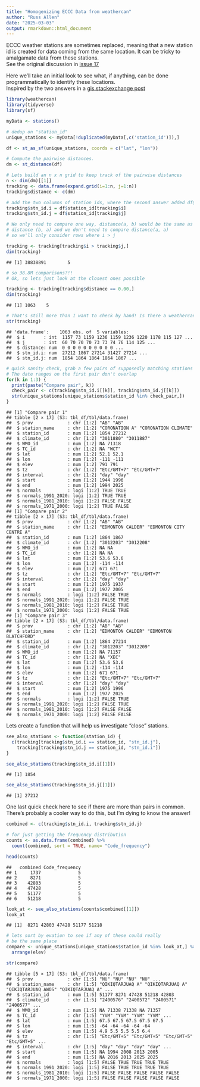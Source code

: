 ```yaml
---
title: "Homogenizing ECCC Data from weathercan"
author: "Russ Allen"
date: "2025-03-03"
output: rmarkdown::html_document
---
```




ECCC weather stations are sometimes replaced, meaning that a new station id is created for data coming from the same location.
It can be tricky to amalgamate data from these stations.   
See the original discussion in [issue 17](https://github.com/ropensci/weathercan/issues/117)

Here we'll take an initial look to see what, if anything, can be done
programmatically to identify these locations.   
Inspired by the two answers in a [gis.stackexchange post](https://gis.stackexchange.com/questions/437968/r-finding-closest-point-to-each-point-and-filtering-which-points-to-consider)


``` r
library(weathercan)
library(tidyverse)
library(sf)

myData <- stations()

# dedup on "station_id"
unique_stations <- myData[!duplicated(myData[,c('station_id')]),]

df <- st_as_sf(unique_stations, coords = c("lat", "lon")) 

# Compute the pairwise distances.  
dm <- st_distance(df)

# Lets build an n x n grid to keep track of the pairwise distances
n <- dim(dm)[[1]]
tracking <- data.frame(expand.grid(i=1:n, j=1:n))
tracking$distance <- c(dm)

# add the two columns of station_ids, where the second answer added df$year
tracking$stn_id.i = df$station_id[tracking$i]
tracking$stn_id.j = df$station_id[tracking$j]

# We only need to compare one way, distance(a, b) would be the same as 
# distance (b, a) and we don't need to compare distance(a, a) 
# so we'll only consider rows where i > j 

tracking <- tracking[tracking$i > tracking$j,]
dim(tracking)
```

```
## [1] 38838891        5
```

``` r
# so 38.8M comparisons?!!
# Ok, so lets just look at the closest ones possible

tracking <- tracking[tracking$distance == 0.00,]
dim(tracking)
```

```
## [1] 1063    5
```

``` r
# That's still more than I want to check by hand! Is there a weathercan intern?
str(tracking)
```

```
## 'data.frame':	1063 obs. of  5 variables:
##  $ i       : int  1157 73 1159 1236 1159 1236 1220 1178 115 127 ...
##  $ j       : int  60 70 70 70 73 73 74 76 114 125 ...
##  $ distance: num  0 0 0 0 0 0 0 0 0 0 ...
##  $ stn_id.i: num  27212 1867 27214 31427 27214 ...
##  $ stn_id.j: num  1854 1864 1864 1864 1867 ...
```

``` r
# quick sanity check, grab a few pairs of supposedly matching stations
# The date ranges on the first pair don't overlap 
for(k in 1:3) {
  print(paste("Compare pair", k))
  check_pair <- c(tracking$stn_id.i[[k]], tracking$stn_id.j[[k]])
  str(unique_stations[unique_stations$station_id %in% check_pair,])
}
```

```
## [1] "Compare pair 1"
## tibble [2 × 17] (S3: tbl_df/tbl/data.frame)
##  $ prov             : chr [1:2] "AB" "AB"
##  $ station_name     : chr [1:2] "CORONATION A" "CORONATION CLIMATE"
##  $ station_id       : num [1:2] 1854 27212
##  $ climate_id       : chr [1:2] "3011880" "3011887"
##  $ WMO_id           : num [1:2] NA 71318
##  $ TC_id            : chr [1:2] NA "WCT"
##  $ lat              : num [1:2] 52.1 52.1
##  $ lon              : num [1:2] -111 -111
##  $ elev             : num [1:2] 791 791
##  $ tz               : chr [1:2] "Etc/GMT+7" "Etc/GMT+7"
##  $ interval         : chr [1:2] "day" "day"
##  $ start            : num [1:2] 1944 1996
##  $ end              : num [1:2] 1994 2025
##  $ normals          : logi [1:2] TRUE TRUE
##  $ normals_1991_2020: logi [1:2] TRUE TRUE
##  $ normals_1981_2010: logi [1:2] FALSE FALSE
##  $ normals_1971_2000: logi [1:2] TRUE FALSE
## [1] "Compare pair 2"
## tibble [2 × 17] (S3: tbl_df/tbl/data.frame)
##  $ prov             : chr [1:2] "AB" "AB"
##  $ station_name     : chr [1:2] "EDMONTON CALDER" "EDMONTON CITY CENTRE A"
##  $ station_id       : num [1:2] 1864 1867
##  $ climate_id       : chr [1:2] "3012203" "3012208"
##  $ WMO_id           : num [1:2] NA NA
##  $ TC_id            : chr [1:2] NA NA
##  $ lat              : num [1:2] 53.6 53.6
##  $ lon              : num [1:2] -114 -114
##  $ elev             : num [1:2] 671 671
##  $ tz               : chr [1:2] "Etc/GMT+7" "Etc/GMT+7"
##  $ interval         : chr [1:2] "day" "day"
##  $ start            : num [1:2] 1975 1937
##  $ end              : num [1:2] 1977 2005
##  $ normals          : logi [1:2] FALSE TRUE
##  $ normals_1991_2020: logi [1:2] FALSE TRUE
##  $ normals_1981_2010: logi [1:2] FALSE TRUE
##  $ normals_1971_2000: logi [1:2] FALSE TRUE
## [1] "Compare pair 3"
## tibble [2 × 17] (S3: tbl_df/tbl/data.frame)
##  $ prov             : chr [1:2] "AB" "AB"
##  $ station_name     : chr [1:2] "EDMONTON CALDER" "EDMONTON BLATCHFORD"
##  $ station_id       : num [1:2] 1864 27214
##  $ climate_id       : chr [1:2] "3012203" "3012209"
##  $ WMO_id           : num [1:2] NA 71157
##  $ TC_id            : chr [1:2] NA "XEC"
##  $ lat              : num [1:2] 53.6 53.6
##  $ lon              : num [1:2] -114 -114
##  $ elev             : num [1:2] 671 671
##  $ tz               : chr [1:2] "Etc/GMT+7" "Etc/GMT+7"
##  $ interval         : chr [1:2] "day" "day"
##  $ start            : num [1:2] 1975 1996
##  $ end              : num [1:2] 1977 2025
##  $ normals          : logi [1:2] FALSE TRUE
##  $ normals_1991_2020: logi [1:2] FALSE TRUE
##  $ normals_1981_2010: logi [1:2] FALSE FALSE
##  $ normals_1971_2000: logi [1:2] FALSE FALSE
```
Lets create a function that will help us investigate "close" stations. 


``` r
see_also_stations <- function(station_id) {
  c(tracking[tracking$stn_id.i == station_id, "stn_id.j"],
    tracking[tracking$stn_id.j == station_id, "stn_id.i"])
}

see_also_stations(tracking$stn_id.i[[1]])
```

```
## [1] 1854
```

``` r
see_also_stations(tracking$stn_id.j[[1]])
```

```
## [1] 27212
```

One last quick check here to see if there are more than pairs in common.
There's probably a cooler way to do this, but I'm dying to know the answer!


``` r
combined <- c(tracking$stn_id.i, tracking$stn_id.j)

# for just getting the frequency distribution
counts <- as.data.frame(combined) %>%
  count(combined, sort = TRUE, name= "Code_frequency")

head(counts)
```

```
##   combined Code_frequency
## 1     1737              5
## 2     8271              5
## 3    42803              5
## 4    47428              5
## 5    51177              5
## 6    51218              5
```

``` r
look_at <- see_also_stations(counts$combined[[1]])
look_at
```

```
## [1]  8271 42803 47428 51177 51218
```

``` r
# lets sort by evation to see if any of these could really 
# be the same place
compare <- unique_stations[unique_stations$station_id %in% look_at,] %>%
  arrange(elev)

str(compare)
```

```
## tibble [5 × 17] (S3: tbl_df/tbl/data.frame)
##  $ prov             : chr [1:5] "NU" "NU" "NU" "NU" ...
##  $ station_name     : chr [1:5] "QIKIQTARJUAQ A" "QIKIQTARJUAQ A" "QIKIQTARJUAQ AWOS" "QIKIQTARJUAQ A" ...
##  $ station_id       : num [1:5] 51177 8271 47428 51218 42803
##  $ climate_id       : chr [1:5] "2400576" "2400572" "2400571" "2400577" ...
##  $ WMO_id           : num [1:5] NA 71338 71338 NA 71357
##  $ TC_id            : chr [1:5] "YVM" "YVM" "YVM" "YVM" ...
##  $ lat              : num [1:5] 67.5 67.5 67.5 67.5 67.5
##  $ lon              : num [1:5] -64 -64 -64 -64 -64
##  $ elev             : num [1:5] 4.9 5.5 5.5 5.5 6.4
##  $ tz               : chr [1:5] "Etc/GMT+5" "Etc/GMT+5" "Etc/GMT+5" "Etc/GMT+5" ...
##  $ interval         : chr [1:5] "day" "day" "day" "day" ...
##  $ start            : num [1:5] NA 1994 2008 2013 2005
##  $ end              : num [1:5] NA 2016 2013 2025 2025
##  $ normals          : logi [1:5] FALSE TRUE TRUE TRUE TRUE
##  $ normals_1991_2020: logi [1:5] FALSE TRUE TRUE TRUE TRUE
##  $ normals_1981_2010: logi [1:5] FALSE FALSE FALSE FALSE FALSE
##  $ normals_1971_2000: logi [1:5] FALSE FALSE FALSE FALSE FALSE
```
